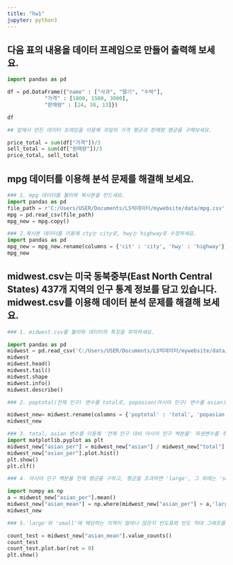 ```yaml
---
title: "hw1"
jupyter: python3
---
```


## 다음 표의 내용을 데이터 프레임으로 만들어 출력해 보세요.

```python
import pandas as pd

df = pd.DataFrame({"name" : ["사과", "딸기", "수박"],
            "가격" : [1800, 1500, 3000],
            "판매량" : [24, 38, 13]})

df
```
```python
## 앞에서 만든 데이터 프레임을 이용해 과일의 가격 평균과 판매량 평균을 구해보세요.

price_total = sum(df["가격"])/3
sell_total = sum(df["판매량"])/3
price_total, sell_total
```
## mpg 데이터를 이용해 분석 문제를 해결해 보세요.
```python
### 1. mpg 데이터를 불러와 복사본을 만드세요.
import pandas as pd
file_path = r'C:/Users/USER/Documents/LS빅데이터/mywebsite/data/mpg.csv'
mpg = pd.read_csv(file_path)
mpg_new = mpg.copy()
```
```python
### 2.복사본 데이터를 이용해 cty는 city로, hwy는 highway로 수정하세요.
import pandas as pd
mpg_new = mpg_new.rename(columns = {'cit' : 'city', 'hwy' : 'highway'})
mpg_new
```
## midwest.csv는 미국 동북중부(East North Central States) 437개 지역의 인구 통계 정보를 담고 있습니다. midwest.csv를 이용해 데이터 분석 문제를 해결해 보세요.

```python

### 1. midwest.csv를 불러와 데이터의 특징을 파악하세요.

import pandas as pd
midwest = pd.read_csv('C:/Users/USER/Documents/LS빅데이터/mywebsite/data/midwest.csv')
midwest
midwest.head()
midwest.tail()
midwest.shape
midwest.info()
midwest.describe()

```
```python
### 2. poptotal(전체 인구) 변수를 total로, popasian(아시아 인구) 변수를 asian으로 수정하세요.

midwest_new= midwest.rename(columns = {'poptotal' : 'total', 'popasian' : 'asian'})
midwest_new

```
```python
### 3. total, asian 변수를 이용해 '전체 인구 대비 아시아 인구 백분율' 파생변수를 추가하고, 히스토그램을 만들어 분포를 살펴보세요.
import matplotlib.pyplot as plt
midwest_new["asian_per"] = midwest_new["asian"] / midwest_new["total"] * 100
midwest_new["asian_per"].plot.hist()
plt.show()
plt.clf()
```
```python
### 4. 아시아 인구 백분율 전체 평균을 구하고, 평균을 초과하면 'large', 그 외에는 'small'을 부여한 파생변수를 만들어 보세요.

import numpy as np
a = midwest_new["asian_per"].mean()
midwest_new["asian_mean"] = np.where(midwest_new["asian_per"] > a,'large', 'small')
midwest_new

```
```python
### 5.'large'와 'small'에 해당하는 지역이 얼마나 많은지 빈도표와 빈도 막대 그래프를 만들어 확인해 보시오.

count_test = midwest_new["asian_mean"].value_counts()
count_test
count_test.plot.bar(rot = 0)
plt.show()

```
